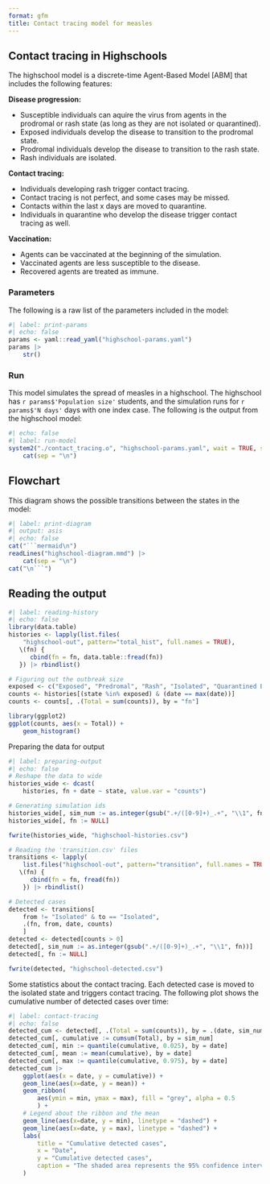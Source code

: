 ```yaml
---
format: gfm
title: Contact tracing model for measles
---
```


## Contact tracing in Highschools

The highschool model is a discrete-time Agent-Based Model [ABM] that includes the following features:

**Disease progression:**

- Susceptible individuals can aquire the virus from agents in the prodromal or rash state (as long as they are not isolated or quarantined).
- Exposed individuals develop the disease to transition to the prodromal state.
- Prodromal individuals develop the disease to transition to the rash state.
- Rash individuals are isolated.

**Contact tracing:**

- Individuals developing rash trigger contact tracing.
- Contact tracing is not perfect, and some cases may be missed.
- Contacts within the last x days are moved to quarantine.
- Individuals in quarantine who develop the disease trigger contact tracing as well.

**Vaccination:**

- Agents can be vaccinated at the beginning of the simulation.
- Vaccinated agents are less susceptible to the disease.
- Recovered agents are treated as immune.

### Parameters

The following is a raw list of the parameters included in the model:

```r
#| label: print-params
#| echo: false
params <- yaml::read_yaml("highschool-params.yaml")
params |>
    str()
```

### Run

This model simulates the spread of measles in a highschool. The highschool has `r params$'Population size'` students, and the simulation runs for `r params$'N days'` days with one index case. The following is the output from the highschool model:

```r
#| echo: false
#| label: run-model
system2("./contact_tracing.o", "highschool-params.yaml", wait = TRUE, stdout=TRUE) |>
    cat(sep = "\n")
```


## Flowchart

This diagram shows the possible transitions between the states in the model:

```r
#| label: print-diagram
#| output: asis
#| echo: false
cat("```mermaid\n")
readLines("highschool-diagram.mmd") |>
    cat(sep = "\n")
cat("\n```")
```

## Reading the output

```r
#| label: reading-history
#| echo: false
library(data.table)
histories <- lapply(list.files(
    "highschool-out", pattern="total_hist", full.names = TRUE),
   \(fn) {
      cbind(fn = fn, data.table::fread(fn))
   }) |> rbindlist()

# Figuring out the outbreak size
exposed <- c("Exposed", "Predromal", "Rash", "Isolated", "Quarantined Exposed", "Quarantined Susceptible", "Recovered")
counts <- histories[(state %in% exposed) & (date == max(date))]
counts <- counts[, .(Total = sum(counts)), by = "fn"]

library(ggplot2)
ggplot(counts, aes(x = Total)) +
    geom_histogram()
```

Preparing the data for output


```r
#| label: preparing-output
#| echo: false
# Reshape the data to wide
histories_wide <- dcast(
    histories, fn + date ~ state, value.var = "counts")

# Generating simulation ids
histories_wide[, sim_num := as.integer(gsub(".+/([0-9]+)_.+", "\\1", fn))]
histories_wide[, fn := NULL]

fwrite(histories_wide, "highschool-histories.csv")

# Reading the 'transition.csv' files
transitions <- lapply(
    list.files("highschool-out", pattern="transition", full.names = TRUE),
   \(fn) {
      cbind(fn = fn, fread(fn))
    }) |> rbindlist()

# Detected cases
detected <- transitions[
    from != "Isolated" & to == "Isolated",
    .(fn, from, date, counts)
    ]
detected <- detected[counts > 0]
detected[, sim_num := as.integer(gsub(".+/([0-9]+)_.+", "\\1", fn))]
detected[, fn := NULL]

fwrite(detected, "highschool-detected.csv")
```

Some statistics about the contact tracing. Each detected case is moved to the isolated state and triggers contact tracing. The following plot shows the cumulative number of detected cases over time:

```r
#| label: contact-tracing
#| echo: false
detected_cum <- detected[, .(Total = sum(counts)), by = .(date, sim_num )] 
detected_cum[, cumulative := cumsum(Total), by = sim_num]
detected_cum[, min := quantile(cumulative, 0.025), by = date]
detected_cum[, mean := mean(cumulative), by = date]
detected_cum[, max := quantile(cumulative, 0.975), by = date]
detected_cum |> 
    ggplot(aes(x = date, y = cumulative)) +
    geom_line(aes(x=date, y = mean)) +
    geom_ribbon(
        aes(ymin = min, ymax = max), fill = "grey", alpha = 0.5
        ) +
    # Legend about the ribbon and the mean
    geom_line(aes(x=date, y = min), linetype = "dashed") +
    geom_line(aes(x=date, y = max), linetype = "dashed") +
    labs(
        title = "Cumulative detected cases",
        x = "Date",
        y = "Cumulative detected cases",
        caption = "The shaded area represents the 95% confidence interval"
    )
```

